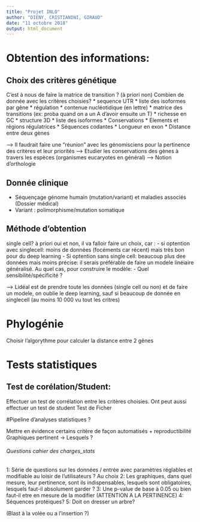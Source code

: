```yaml
---
title: "Projet INLO"
author: "DIENY, CRISTIANINI, GIRAUD"
date: "11 octobre 2018"
output: html_document
---
```


# Obtention des informations:

## Choix des critères génétique

C'est à nous de faire la matrice de transition ? (à priori non)
Combien de donnée avec les critères choisies?
 * sequence UTR
 * liste des isoformes par gêne
 * régulation
 * contenue nucléotidique (en lettre)
 * matrice des transitions (ex: proba quand on a un A d’avoir ensuite un T)
 * richesse en GC
 * structure 3D 
 * liste des isoformes
 * Conservations
 * Elements et régions régulatrices
 * Séquences codantes
 * Longueur en exon
 * Distance entre deux gènes

--> Il faudrait faire une "réunion" avec les génomisciens pour la pertinence des critères et leur priorités
--> Etudier les conservations des gènes à travers les espèces (organismes eucaryotes en général)
--> Notion d'orthologie

## Donnée clinique

 * Séquençage génome humain (mutation/variant) et maladies associés (Dossier médical)
 * Variant : polimorphisme/mutation somatique
 
 
## Méthode d'obtention

single cell?
à priori oui et non, il va falloir faire un choix, car :
 - si optention avec singlecell: moins de données (focéments car récent) mais très bon pour du deep learning
 - Si optention sans single cell: beaucoup plus dee données mais moins précise: il serais préférable de faire un modele linéiaire généralisé. Au quel cas, pour construire le modèle:
 - Quel sensibilité/spécificité ?
      
--> Lidéal est de prendre toute les données (single cell ou non) et de faire un modele, on oublie le deep learning, sauf si beaucoup de donnée en singlecell (au moins 10 000 vu tout les critres)


# Phylogénie

Choisir l'algorythme pour calculer la distance entre 2 gênes


# Tests statistiques

## Test de corélation/Student:

Effectuer un test de corrélation entre les critères choisies. Ont peut aussi effectuer un test de student 
Test de Ficher

#Pipeline d'analyses statistiques ?

Mettre en évidence certains critère de façon automatisés + reproductibilité
Graphiques pertinent -> Lesquels ? 



###### Questions cahier des charges_stats

1: Série de questions sur les données / entrée avec paramètres réglables et modifiable au loisir de l'utilisateurs ? Au choix
2: Les graphiques, dans quel mesure, leur pertinence, sont ils indispensables, lesquels sont obligatoires, lesquels faut-il absolument garder ? 
3: Une p-value de base à 0.05 ou bien faut-il etre en mesure de la modifier (ATTENTION A LA PERTINENCE) 
4: Séquences protéiques?
5: Doit on dresser un arbre?

(Blast à la volée ou a l’insertion ?)
